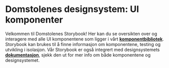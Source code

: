 
<Meta title="Design system/Introduction" />

<style>{`
  *::selection {
    color: var(--dds-color-neutrals-gray-9);
    background-color: var(--dds-color-tertiary-lightest);
  }
  .sbdocs {
    font-family: var(--dds-font-heading-sans-06-font-family);
  }
  .sbdocs-a {
    color: var(--dds-color-interactive-base);
    text-decoration: underline;
  }
  .sbdocs-a:hover {
    color: var(--dds-color-interactive-dark);
  }
  .sbdocs-h1 {
   font-size: var(--dds-font-heading-sans-06-font-size);
  font-weight: var(--dds-font-heading-sans-06-font-weight);
  letter-spacing: var(--dds-font-heading-sans-06-letter-spacing);
  line-height: var(--dds-font-heading-sans-06-line-height);
  }
  .sbdocs-p {
   font-size: var(--dds-font-body-sans-02-font-size);
  font-weight: var(--dds-font-body-sans-02-font-weight);
  letter-spacing: var(--dds-font-body-sans-02-letter-spacing);
  line-height: var(--dds-font-body-sans-02-line-height);
  }
  .subheading {
    --mediumdark: '#999999';
    font-weight: 900;
    font-size: 13px;
    color: #999;
    letter-spacing: 6px;
    line-height: 24px;
    text-transform: uppercase;
    margin-bottom: 12px;
    margin-top: 40px;
  }

  .link-list {
    display: grid;
    grid-template-columns: 1fr;
    grid-template-rows: 1fr 1fr;
    row-gap: 10px;
  }

  @media (min-width: 620px) {
    .link-list {
      row-gap: 20px;
      column-gap: 20px;
      grid-template-columns: 1fr 1fr;
    }
  }

  @media all and (-ms-high-contrast:none) {
  .link-list {
      display: -ms-grid;
      -ms-grid-columns: 1fr 1fr;
      -ms-grid-rows: 1fr 1fr;
    }
  }

  .link-item {
    display: block;
    padding: 20px 30px 20px 15px;
    border: 1px solid #00000010;
    border-radius: 5px;
    transition: background 150ms ease-out, border 150ms ease-out, transform 150ms ease-out;
    color: #333333;
    display: flex;
    align-items: flex-start;
  }

  .link-item:hover {
    border-color: #1EA7FD50;
    transform: translate3d(0, -3px, 0);
    box-shadow: rgba(0, 0, 0, 0.08) 0 3px 10px 0;
  }

  .link-item:active {
    border-color: #1EA7FD;
    transform: translate3d(0, 0, 0);
  }

  .link-item strong {
    font-weight: 700;
    display: block;
    margin-bottom: 2px;
  }
  
  .link-item img {
    height: 40px;
    width: 40px;
    margin-right: 15px;
    flex: none;
  }

  .link-item span {
    font-size: 14px;
    line-height: 20px;
  }

  .tip {
    display: inline-block;
    border-radius: 1em;
    font-size: 11px;
    line-height: 12px;
    font-weight: 700;
    background: #E7FDD8;
    color: #66BF3C;
    padding: 4px 12px;
    margin-right: 10px;
    vertical-align: top;
  }

  .tip-wrapper {
    font-size: 13px;
    line-height: 20px;
    margin-top: 40px;
    margin-bottom: 40px;
  }

  .tip-wrapper code {
    font-size: 12px;
    display: inline-block;
  }

  
`}</style>

# Domstolenes designsystem: UI komponenter

Velkommen til Domstolenes Storybook! Her kan du se oversikten over og interagere med alle UI komponentene som ligger i vårt [**komponentbibliotek**](https://www.npmjs.com/org/norges-domstoler/dds-components).
Storybook kan brukes til å finne informasjon om komponentene, testing og utvikling i isolasjon.
Vår Storybook er også integrert med designsystemets [**dokumentasjon**](https://design.domstol.no/), sjekk den ut for mer info om både komponentene og designsystemet.
